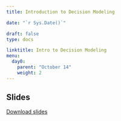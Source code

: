```yaml
---
title: Introduction to Decision Modeling

date: "`r Sys.Date()`"

draft: false
type: docs

linktitle: Intro to Decision Modeling
menu:
  day0:
    parent: "October 14"
    weight: 2
---
```


## Slides

[Download slides](../../../Course_Modularization/Intro, general, packages/PublicHealthModelingIntroSlides_CDC2021.pptx)


